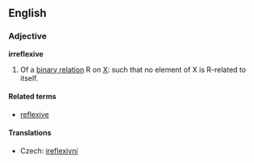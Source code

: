 ==English==
{{wikipedia|Reflexive relation}}
===Adjective===
'''irreflexive'''

# {{set_theory}} Of a [[binary relation]] R on [[X]]: such that no element of X is R-related to itself.

====Related terms====
* [[reflexive]]

====Translations====
{{trans-top|of a binary relation}}
*Czech: [[ireflexivní]] {{m}}
{{trans-mid}}
{{trans-bottom}}